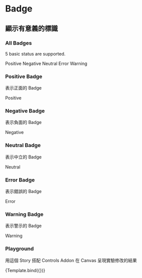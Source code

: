 
<Meta title="Design System/Badge" component={Badge} />

# Badge

## 顯示有意義的標識

### All Badges

5 basic status are supported.

<Story name="All Badges">
  <div>
    <Badge status="positive">Positive</Badge>
    <Badge status="negative">Negative</Badge>
    <Badge status="neutral">Neutral</Badge>
    <Badge status="error">Error</Badge>
    <Badge status="warning">Warning</Badge>
  </div>
</Story>

### Positive Badge

表示正面的 Badge

<Story name="positive">
  <div>
    <Badge status="positive">Positive</Badge>
  </div>
</Story>

### Negative Badge

表示負面的 Badge

<Story name="negative">
  <div>
    <Badge status="negative">Negative</Badge>
  </div>
</Story>

### Neutral Badge

表示中立的 Badge

<Story name="neutral">
  <div>
    <Badge status="neutral">Neutral</Badge>
  </div>
</Story>

### Error Badge

表示錯誤的 Badge

<Story name="error">
  <div>
    <Badge status="error">Error</Badge>
  </div>
</Story>

### Warning Badge

表示警示的 Badge

<Story name="warning">
  <div>
    <Badge status="warning">Warning</Badge>
  </div>
</Story>

### Playground

用這個 Story 搭配 Controls Addon 在 Canvas 呈現實驗修改的結果


<Canvas>
  <Story name="controls" args={{
    status: neutral,
  }}>
    {Template.bind({})}
  </Story>
</Canvas>